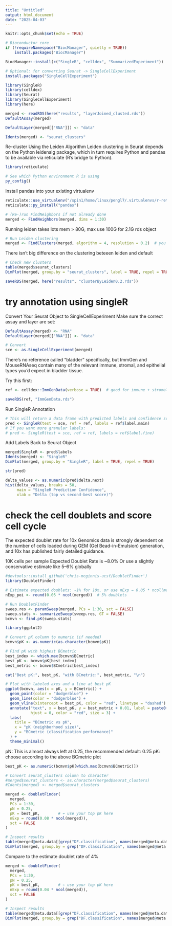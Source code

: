 ```yaml
---
title: "Untitled"
output: html_document
date: "2025-04-03"
---
```


```r
knitr::opts_chunk$set(echo = TRUE)
```

```r
# Bioconductor core
if (!requireNamespace("BiocManager", quietly = TRUE))
    install.packages("BiocManager")

BiocManager::install(c("SingleR", "celldex", "SummarizedExperiment"))

# Optional: for converting Seurat -> SingleCellExperiment
install.packages("SingleCellExperiment")

```


```r
library(SingleR)
library(celldex)
library(Seurat)
library(SingleCellExperiment)
library(here)
```


```r
merged <- readRDS(here("results", "layerJoined_clusted.rds"))
DefaultAssay(merged)
```


```r
DefaultLayer(merged[["RNA"]]) <- "data" 
```


```r
Idents(merged) <- "seurat_clusters"
```

Re-cluster Using the Leiden Algorithm
 Leiden clustering in Seurat depends on the Python leidenalg package, which in turn requires Python and pandas to be available via reticulate (R’s bridge to Python).

```r
library(reticulate)

# See which Python environment R is using
py_config()

```

Install pandas into your existing virtualenv
```r
reticulate::use_virtualenv("/spin1/home/linux/pengl7/.virtualenvs/r-reticulate", required = TRUE)
reticulate::py_install("pandas")

```

```r
# (Re-)run FindNeighbors if not already done
merged <- FindNeighbors(merged, dims = 1:30)


```

Running leiden takes lots mem > 80G, max use 100G for 2.1G rds object
```r

# Run Leiden clustering
merged <- FindClusters(merged, algorithm = 4, resolution = 0.2)  # you can adjust resolution
```


There isn't big difference on the clustering beteeen leiden and default
```r

# Check new clusters
table(merged$seurat_clusters)
DimPlot(merged, group.by = "seurat_clusters", label = TRUE, repel = TRUE)
```


```r
saveRDS(merged, here("results", "clusterByLeiden0.2.rds"))
```

# try annotation using singleR

Convert Your Seurat Object to SingleCellExperiment
Make sure the correct assay and layer are set:
```r
DefaultAssay(merged) <- "RNA"
DefaultLayer(merged[["RNA"]]) <- "data"

# Convert
sce <- as.SingleCellExperiment(merged)
```

There’s no reference called “bladder” specifically, but ImmGen and MouseRNAseq contain many of the relevant immune, stromal, and epithelial types you’d expect in bladder tissue.

Try this first:
```r
ref <- celldex::ImmGenData(verbose = TRUE)  # good for immune + stromal cells

```

```r
saveRDS(ref, "ImmGenData.rds")
```


Run SingleR Annotation
```r
# This will return a data frame with predicted labels and confidence scores for each cell.
pred <- SingleR(test = sce, ref = ref, labels = ref$label.main)
# If you want more granular labels:
# pred <- SingleR(test = sce, ref = ref, labels = ref$label.fine)

```

Add Labels Back to Seurat Object
```r
merged$SingleR <- pred$labels
Idents(merged) <- "SingleR"
DimPlot(merged, group.by = "SingleR", label = TRUE, repel = TRUE)

```

```r
str(pred)

```


```r
delta_values <- as.numeric(pred$delta.next)
hist(delta_values, breaks = 50,
     main = "SingleR Prediction Confidence",
     xlab = "Delta (top vs second-best score)")

```


# check the cell doublets and score cell cycle

The expected doublet rate for 10x Genomics data is strongly dependent on the number of cells loaded during GEM (Gel Bead-in-Emulsion) generation, and 10x has published fairly detailed guidance.

10K cells per sample Expected Doublet Rate is ~8.0%
Or use a slightly conservative estimate like 5–6% globally

```r
#devtools::install_github('chris-mcginnis-ucsf/DoubletFinder')
library(DoubletFinder)
```



```r
# Estimate expected doublets: ~1% for 10x, or use nExp = 0.05 * ncol(merged)
nExp_poi <- round(0.05 * ncol(merged))  # 5% doublets

# Run DoubletFinder
sweep.res <- paramSweep(merged, PCs = 1:30, sct = FALSE)
sweep.stats <- summarizeSweep(sweep.res, GT = FALSE)
bcmvn <- find.pK(sweep.stats)
```
```r
library(ggplot2)

# Convert pK column to numeric (if needed)
bcmvn$pK <- as.numeric(as.character(bcmvn$pK))

# Find pK with highest BCmetric
best_index <- which.max(bcmvn$BCmetric)
best_pK <- bcmvn$pK[best_index]
best_metric <- bcmvn$BCmetric[best_index]

cat("Best pK:", best_pK, "with BCmetric:", best_metric, "\n")

# Plot with labeled axes and a line at best pK
ggplot(bcmvn, aes(x = pK, y = BCmetric)) +
  geom_point(color = "dodgerblue") +
  geom_line(color = "dodgerblue") +
  geom_vline(xintercept = best_pK, color = "red", linetype = "dashed") +
  annotate("text", x = best_pK, y = best_metric + 0.01, label = paste0("Best pK = ", best_pK),
           hjust = 0, color = "red", size = 3) +
  labs(
    title = "BCmetric vs pK",
    x = "pK (neighborhood size)",
    y = "BCmetric (classification performance)"
  ) +
  theme_minimal()


```

pN: This is almost always left at 0.25, the recommended default: 0.25
pK: choose according to the above BCmetric plot

```r

best_pK <- as.numeric(bcmvn$pK[which.max(bcmvn$BCmetric)])

# Convert seurat_clusters column to character
#merged$seurat_clusters <- as.character(merged$seurat_clusters)
#Idents(merged) <- merged$seurat_clusters

merged <- doubletFinder(
  merged,
  PCs = 1:30,
  pN = 0.25,
  pK = best_pK,        # ← use your top pK here
  nExp = round(0.08 * ncol(merged)),
  sct = FALSE
)

```


```r
# Inspect results
table(merged@meta.data[[grep("DF.classification", names(merged@meta.data), value = TRUE)]])
DimPlot(merged, group.by = grep("DF.classification", names(merged@meta.data), value = TRUE))
```


Compare to the estimate doublet rate of 4%

```r
merged <- doubletFinder(
  merged,
  PCs = 1:30,
  pN = 0.25,
  pK = best_pK,        # ← use your top pK here
  nExp = round(0.04 * ncol(merged)),
  sct = FALSE
)
```


```r
# Inspect results
table(merged@meta.data[[grep("DF.classification", names(merged@meta.data), value = TRUE)]])
DimPlot(merged, group.by = grep("DF.classification", names(merged@meta.data), value = TRUE))
```


```r
```

